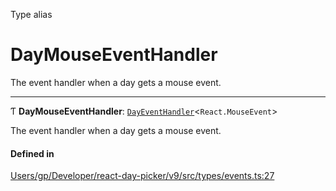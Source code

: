 <SectionTitle>Type alias</SectionTitle>

# DayMouseEventHandler

<Description>

The event handler when a day gets a mouse event.

</Description>

---

Ƭ **DayMouseEventHandler**: [`DayEventHandler`](/api/types/DayEventHandler.md)\<`React.MouseEvent`\>

The event handler when a day gets a mouse event.

#### Defined in

[Users/gp/Developer/react-day-picker/v9/src/types/events.ts:27](https://github.com/gpbl/react-day-picker/blob/4d332a01b/src/types/events.ts#L27)
